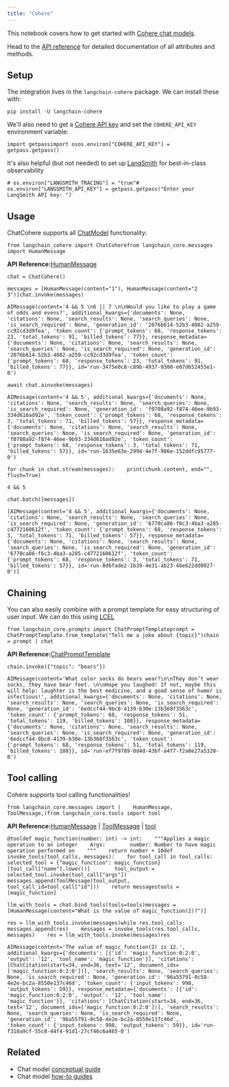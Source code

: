 ```yaml
---
title: "Cohere"
---
```


This notebook covers how to get started with [Cohere chat models](https://cohere.com/chat).

Head to the [API reference](https://python.langchain.com/api_reference/community/chat_models/langchain_community.chat_models.cohere.ChatCohere.html) for detailed documentation of all attributes and methods.

## Setup

The integration lives in the `langchain-cohere` package. We can install these with:

```
pip install -U langchain-cohere
```

We'll also need to get a [Cohere API key](https://cohere.com/) and set the `COHERE_API_KEY` environment variable:

```
import getpassimport osos.environ["COHERE_API_KEY"] = getpass.getpass()
```

It's also helpful (but not needed) to set up [LangSmith](https://smith.langchain.com/) for best-in-class observability

```
# os.environ["LANGSMITH_TRACING"] = "true"# os.environ["LANGSMITH_API_KEY"] = getpass.getpass("Enter your LangSmith API key: ")
```

## Usage

ChatCohere supports all [ChatModel](/oss/how_to/#chat-models) functionality:

```
from langchain_cohere import ChatCoherefrom langchain_core.messages import HumanMessage
```

**API Reference:**[HumanMessage](https://python.langchain.com/api_reference/core/messages/langchain_core.messages.human.HumanMessage.html)

```
chat = ChatCohere()
```

```
messages = [HumanMessage(content="1"), HumanMessage(content="2 3")]chat.invoke(messages)
```

```
AIMessage(content='4 && 5 \n6 || 7 \n\nWould you like to play a game of odds and evens?', additional_kwargs={'documents': None, 'citations': None, 'search_results': None, 'search_queries': None, 'is_search_required': None, 'generation_id': '2076b614-52b3-4082-a259-cc92cd3d9fea', 'token_count': {'prompt_tokens': 68, 'response_tokens': 23, 'total_tokens': 91, 'billed_tokens': 77}}, response_metadata={'documents': None, 'citations': None, 'search_results': None, 'search_queries': None, 'is_search_required': None, 'generation_id': '2076b614-52b3-4082-a259-cc92cd3d9fea', 'token_count': {'prompt_tokens': 68, 'response_tokens': 23, 'total_tokens': 91, 'billed_tokens': 77}}, id='run-3475e0c8-c89b-4937-9300-e07d652455e1-0')
```

```
await chat.ainvoke(messages)
```

```
AIMessage(content='4 && 5', additional_kwargs={'documents': None, 'citations': None, 'search_results': None, 'search_queries': None, 'is_search_required': None, 'generation_id': 'f0708a92-f874-46ee-9b93-334d616ad92e', 'token_count': {'prompt_tokens': 68, 'response_tokens': 3, 'total_tokens': 71, 'billed_tokens': 57}}, response_metadata={'documents': None, 'citations': None, 'search_results': None, 'search_queries': None, 'is_search_required': None, 'generation_id': 'f0708a92-f874-46ee-9b93-334d616ad92e', 'token_count': {'prompt_tokens': 68, 'response_tokens': 3, 'total_tokens': 71, 'billed_tokens': 57}}, id='run-1635e63e-2994-4e7f-986e-152ddfc95777-0')
```

```
for chunk in chat.stream(messages):    print(chunk.content, end="", flush=True)
```

```
4 && 5
```

```
chat.batch([messages])
```

```
[AIMessage(content='4 && 5', additional_kwargs={'documents': None, 'citations': None, 'search_results': None, 'search_queries': None, 'is_search_required': None, 'generation_id': '6770ca86-f6c3-4ba3-a285-c4772160612f', 'token_count': {'prompt_tokens': 68, 'response_tokens': 3, 'total_tokens': 71, 'billed_tokens': 57}}, response_metadata={'documents': None, 'citations': None, 'search_results': None, 'search_queries': None, 'is_search_required': None, 'generation_id': '6770ca86-f6c3-4ba3-a285-c4772160612f', 'token_count': {'prompt_tokens': 68, 'response_tokens': 3, 'total_tokens': 71, 'billed_tokens': 57}}, id='run-8d6fade2-1b39-4e31-ab23-4be622dd0027-0')]
```

## Chaining

You can also easily combine with a prompt template for easy structuring of user input. We can do this using [LCEL](/oss/concepts/lcel)

```
from langchain_core.prompts import ChatPromptTemplateprompt = ChatPromptTemplate.from_template("Tell me a joke about {topic}")chain = prompt | chat
```

**API Reference:**[ChatPromptTemplate](https://python.langchain.com/api_reference/core/prompts/langchain_core.prompts.chat.ChatPromptTemplate.html)

```
chain.invoke({"topic": "bears"})
```

```
AIMessage(content='What color socks do bears wear?\n\nThey don’t wear socks, they have bear feet. \n\nHope you laughed! If not, maybe this will help: laughter is the best medicine, and a good sense of humor is infectious!', additional_kwargs={'documents': None, 'citations': None, 'search_results': None, 'search_queries': None, 'is_search_required': None, 'generation_id': '6edccf44-9bc8-4139-b30e-13b368f3563c', 'token_count': {'prompt_tokens': 68, 'response_tokens': 51, 'total_tokens': 119, 'billed_tokens': 108}}, response_metadata={'documents': None, 'citations': None, 'search_results': None, 'search_queries': None, 'is_search_required': None, 'generation_id': '6edccf44-9bc8-4139-b30e-13b368f3563c', 'token_count': {'prompt_tokens': 68, 'response_tokens': 51, 'total_tokens': 119, 'billed_tokens': 108}}, id='run-ef7f9789-0d4d-43bf-a4f7-f2a0e27a5320-0')
```

## Tool calling

Cohere supports tool calling functionalities!

```
from langchain_core.messages import (    HumanMessage,    ToolMessage,)from langchain_core.tools import tool
```

**API Reference:**[HumanMessage](https://python.langchain.com/api_reference/core/messages/langchain_core.messages.human.HumanMessage.html) | [ToolMessage](https://python.langchain.com/api_reference/core/messages/langchain_core.messages.tool.ToolMessage.html) | [tool](https://python.langchain.com/api_reference/core/tools/langchain_core.tools.convert.tool.html)

```
@tooldef magic_function(number: int) -> int:    """Applies a magic operation to an integer    Args:        number: Number to have magic operation performed on    """    return number + 10def invoke_tools(tool_calls, messages):    for tool_call in tool_calls:        selected_tool = {"magic_function": magic_function}[tool_call["name"].lower()]        tool_output = selected_tool.invoke(tool_call["args"])        messages.append(ToolMessage(tool_output, tool_call_id=tool_call["id"]))    return messagestools = [magic_function]
```

```
llm_with_tools = chat.bind_tools(tools=tools)messages = [HumanMessage(content="What is the value of magic_function(2)?")]
```

```
res = llm_with_tools.invoke(messages)while res.tool_calls:    messages.append(res)    messages = invoke_tools(res.tool_calls, messages)    res = llm_with_tools.invoke(messages)res
```

```
AIMessage(content='The value of magic_function(2) is 12.', additional_kwargs={'documents': [{'id': 'magic_function:0:2:0', 'output': '12', 'tool_name': 'magic_function'}], 'citations': [ChatCitation(start=34, end=36, text='12', document_ids=['magic_function:0:2:0'])], 'search_results': None, 'search_queries': None, 'is_search_required': None, 'generation_id': '96a55791-0c58-4e2e-bc2a-8550e137c46d', 'token_count': {'input_tokens': 998, 'output_tokens': 59}}, response_metadata={'documents': [{'id': 'magic_function:0:2:0', 'output': '12', 'tool_name': 'magic_function'}], 'citations': [ChatCitation(start=34, end=36, text='12', document_ids=['magic_function:0:2:0'])], 'search_results': None, 'search_queries': None, 'is_search_required': None, 'generation_id': '96a55791-0c58-4e2e-bc2a-8550e137c46d', 'token_count': {'input_tokens': 998, 'output_tokens': 59}}, id='run-f318a9cf-55c8-44f4-91d1-27cf46c6a465-0')
```

## Related

* Chat model [conceptual guide](/oss/concepts/chat_models)
* Chat model [how-to guides](/oss/how_to/#chat-models)

